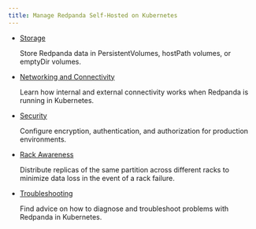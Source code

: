 ```yaml
---
title: Manage Redpanda Self-Hosted on Kubernetes
---
```


<head>
    <meta name="title" content="Manage Redpanda Self-Hosted on Kubernetes | Redpanda Docs"/>
    <meta name="description" content="Manage Self-Hosted on Kubernetes."/>
</head>

- [Storage](../kubernetes/configure-storage)

    Store Redpanda data in PersistentVolumes, hostPath volumes, or emptyDir volumes.

- [Networking and Connectivity](../kubernetes/networking/networking-and-connectivity)

    Learn how internal and external connectivity works when Redpanda is running in Kubernetes.

- [Security](../kubernetes/security)

    Configure encryption, authentication, and authorization for production environments.

- [Rack Awareness](../kubernetes/kubernetes-rack-awareness)

    Distribute replicas of the same partition across different racks to minimize data loss in the event of a rack failure.

- [Troubleshooting](../kubernetes/troubleshooting/troubleshoot)

    Find advice on how to diagnose and troubleshoot problems with Redpanda in Kubernetes.